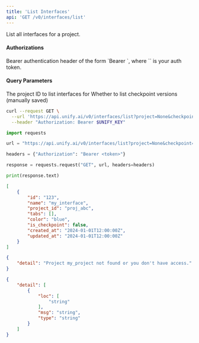 ```yaml
---
title: 'List Interfaces'
api: 'GET /v0/interfaces/list'
---
```

List all interfaces for a project.

#### Authorizations

<ParamField header="Authorization" type="string" required="true">
  Bearer authentication header of the form `Bearer <token>`, where `<token>` is your auth token.
</ParamField>

#### Query Parameters

<ParamField query="project" type="string" required="true">
The project ID to list interfaces for
</ParamField>

<ParamField query="checkpoint" type="boolean"  default=false>
Whether to list checkpoint versions (manually saved)
</ParamField>

<RequestExample>

```bash cURL
curl --request GET \
  --url 'https://api.unify.ai/v0/interfaces/list?project=None&checkpoint=None' \
  --header "Authorization: Bearer $UNIFY_KEY"
```

```python Python
import requests

url = "https://api.unify.ai/v0/interfaces/list?project=None&checkpoint=None"

headers = {"Authorization": "Bearer <token>"}

response = requests.request("GET", url, headers=headers)

print(response.text)
```

</RequestExample>
<ResponseExample>

```json 200
[
    {
        "id": "123",
        "name": "my_interface",
        "project_id": "proj_abc",
        "tabs": [],
        "color": "blue",
        "is_checkpoint": false,
        "created_at": "2024-01-01T12:00:00Z",
        "updated_at": "2024-01-01T12:00:00Z"
    }
]
```

```json 404
{
    "detail": "Project my_project not found or you don't have access."
}
```

```json 422
{
    "detail": [
        {
            "loc": [
                "string"
            ],
            "msg": "string",
            "type": "string"
        }
    ]
}
```

</ResponseExample>
